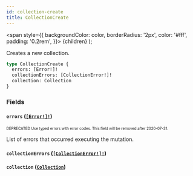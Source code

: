 ```yaml
---
id: collection-create
title: CollectionCreate
---
```


<span
style={{
      backgroundColor: color,
      borderRadius: '2px',
      color: '#fff',
      padding: '0.2rem',
    }}>
{children}
</span>
);

Creates a new collection.

```graphql
type CollectionCreate {
  errors: [Error!]!
  collectionErrors: [CollectionError!]!
  collection: Collection
}
```

### Fields

#### `errors` ([`[Error!]!`](/api-reference/objects/error.mdx))

<sub><sup><Tag color="#ffba00">DEPRECATED</Tag> Use typed errors with error codes. This field will be removed after 2020-07-31.</sup></sub>

List of errors that occurred executing the mutation.

#### `collectionErrors` ([`[CollectionError!]!`](/api-reference/objects/collection-error.mdx))

#### `collection` ([`Collection`](/api-reference/objects/collection.mdx))
